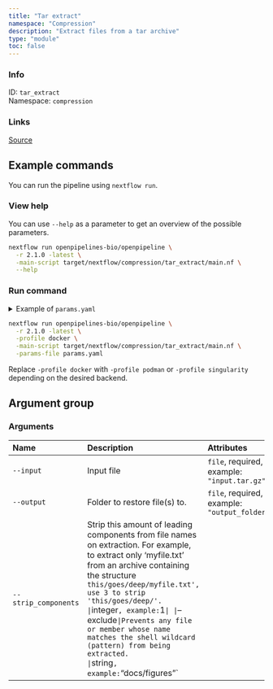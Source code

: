 ```yaml
---
title: "Tar extract"
namespace: "Compression"
description: "Extract files from a tar archive"
type: "module"
toc: false
---
```


::: {.column-margin}

### Info

ID: `tar_extract`  
Namespace: `compression`

### Links
[Source](https://github.com/openpipelines-bio/openpipeline/blob/2.1.0/src/compression/tar_extract/config.vsh.yaml){.btn-action .btn-sm .btn-info .btn role="button"}

:::



## Example commands

You can run the pipeline using `nextflow run`.

### View help

You can use `--help` as a parameter to get an overview of the possible parameters.

```bash
nextflow run openpipelines-bio/openpipeline \
  -r 2.1.0 -latest \
  -main-script target/nextflow/compression/tar_extract/main.nf \
  --help
```

### Run command

<details>
<summary>Example of `params.yaml`</summary>
```yaml
# Arguments
input: # please fill in - example: "input.tar.gz"
# output: "$id.$key.output"
# strip_components: 1
# exclude: "docs/figures"

# Nextflow input-output arguments
publish_dir: # please fill in - example: "output/"
# param_list: "my_params.yaml"
```
</details>

```bash
nextflow run openpipelines-bio/openpipeline \
  -r 2.1.0 -latest \
  -profile docker \
  -main-script target/nextflow/compression/tar_extract/main.nf \
  -params-file params.yaml
```

:::{.callout-note}
Replace `-profile docker` with `-profile podman` or `-profile singularity` depending on the desired backend.
:::

## Argument group

### Arguments

|Name                 |Description                                                                                                                                                                                                              |Attributes                                   |
|:----------|:--------------------------------------------------|:--------------------|
|`--input`            |Input file                                                                                                                                                                                                               |`file`, required, example: `"input.tar.gz"`  |
|`--output`           |Folder to restore file(s) to.                                                                                                                                                                                            |`file`, required, example: `"output_folder"` |
|`--strip_components` |Strip this amount of leading components from file names on extraction. For example, to extract only 'myfile.txt' from an archive containing the structure `this/goes/deep/myfile.txt', use 3 to strip 'this/goes/deep/'. |`integer`, example: `1`                      |
|`--exclude`          |Prevents any file or member whose name matches the shell wildcard (pattern) from being extracted.                                                                                                                        |`string`, example: `"docs/figures"`          |

